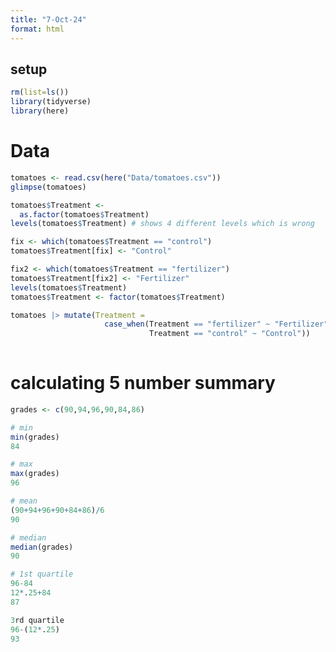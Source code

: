```yaml
---
title: "7-Oct-24"
format: html
---
```


## setup
```r
rm(list=ls())
library(tidyverse)
library(here)
```

# Data
```r
tomatoes <- read.csv(here("Data/tomatoes.csv"))
glimpse(tomatoes)
```


```r
tomatoes$Treatment <- 
  as.factor(tomatoes$Treatment)
levels(tomatoes$Treatment) # shows 4 different levels which is wrong

fix <- which(tomatoes$Treatment == "control")
tomatoes$Treatment[fix] <- "Control"

fix2 <- which(tomatoes$Treatment == "fertilizer")
tomatoes$Treatment[fix2] <- "Fertilizer"
levels(tomatoes$Treatment)
tomatoes$Treatment <- factor(tomatoes$Treatment)
```

```r
tomatoes |> mutate(Treatment = 
                     case_when(Treatment == "fertilizer" ~ "Fertilizer",
                               Treatment == "control" ~ "Control"))
                               
```

# calculating 5 number summary
```r
grades <- c(90,94,96,90,84,86)

# min
min(grades)
84

# max
max(grades)
96

# mean
(90+94+96+90+84+86)/6
90

# median
median(grades)
90

# 1st quartile
96-84
12*.25+84
87

3rd quartile
96-(12*.25)
93
```

